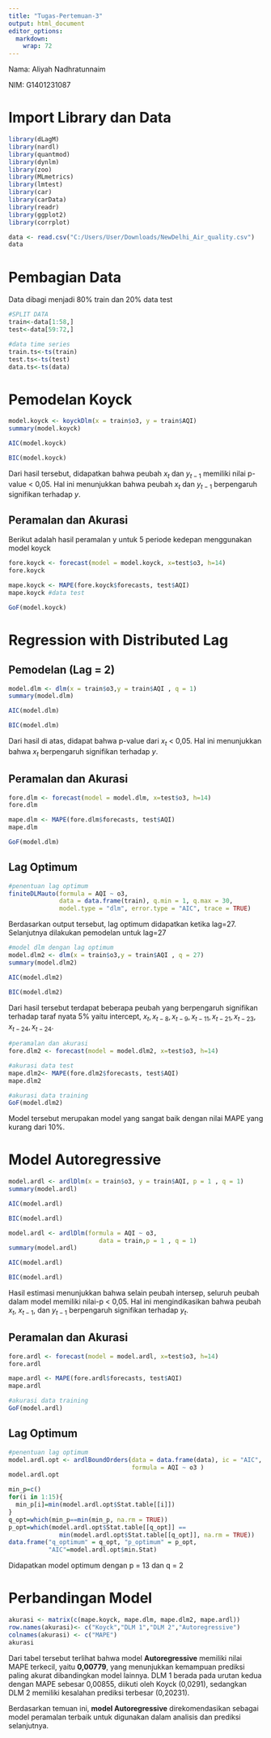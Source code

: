 ```yaml
---
title: "Tugas-Pertemuan-3"
output: html_document
editor_options: 
  markdown: 
    wrap: 72
---
```


Nama: Aliyah Nadhratunnaim

NIM: G1401231087

# Import Library dan Data

```r
library(dLagM)
library(nardl)
library(quantmod)
library(dynlm)
library(zoo)
library(MLmetrics)
library(lmtest)
library(car)
library(carData)
library(readr)
library(ggplot2)
library(corrplot)
```

```r
data <- read.csv("C:/Users/User/Downloads/NewDelhi_Air_quality.csv")
data
```

# Pembagian Data

Data dibagi menjadi 80% train dan 20% data test

```r
#SPLIT DATA
train<-data[1:58,]
test<-data[59:72,]
```

```r
#data time series
train.ts<-ts(train)
test.ts<-ts(test)
data.ts<-ts(data)
```

# Pemodelan Koyck

```r
model.koyck <- koyckDlm(x = train$o3, y = train$AQI)
summary(model.koyck)
```

```r
AIC(model.koyck)
```

```r
BIC(model.koyck)
```

Dari hasil tersebut, didapatkan bahwa peubah $x_t$ dan $y_{t-1}$
memiliki nilai p-value \< 0,05. Hal ini menunjukkan bahwa peubah $x_t$
dan $y_{t-1}$ berpengaruh signifikan terhadap $y$.

## Peramalan dan Akurasi

Berikut adalah hasil peramalan y untuk 5 periode kedepan menggunakan
model koyck

```r
fore.koyck <- forecast(model = model.koyck, x=test$o3, h=14)
fore.koyck
```

```r
mape.koyck <- MAPE(fore.koyck$forecasts, test$AQI)
mape.koyck #data test
```

```r
GoF(model.koyck)
```

# Regression with Distributed Lag

## Pemodelan (Lag = 2)

```r
model.dlm <- dlm(x = train$o3,y = train$AQI , q = 1)
summary(model.dlm)
```

```r
AIC(model.dlm)
```

```r
BIC(model.dlm)
```

Dari hasil di atas, didapat bahwa p-value dari $x_t$ \< 0,05. Hal ini
menunjukkan bahwa $x_t$ berpengaruh signifikan terhadap $y$.

## Peramalan dan Akurasi

```r
fore.dlm <- forecast(model = model.dlm, x=test$o3, h=14)
fore.dlm
```

```r
mape.dlm <- MAPE(fore.dlm$forecasts, test$AQI)
mape.dlm
```

```r
GoF(model.dlm)
```

## Lag Optimum

```r
#penentuan lag optimum 
finiteDLMauto(formula = AQI ~ o3,
              data = data.frame(train), q.min = 1, q.max = 30,
              model.type = "dlm", error.type = "AIC", trace = TRUE)
```

Berdasarkan output tersebut, lag optimum didapatkan ketika lag=27.
Selanjutnya dilakukan pemodelan untuk lag=27

```r
#model dlm dengan lag optimum
model.dlm2 <- dlm(x = train$o3,y = train$AQI , q = 27)
summary(model.dlm2)
```

```r
AIC(model.dlm2)
```

```r
BIC(model.dlm2)
```

Dari hasil tersebut terdapat beberapa peubah yang berpengaruh signifikan
terhadap taraf nyata 5% yaitu intercept,
$x_t, x_{t-8}, x_{t-9}, x_{t-11}, x_{t-21}, x_{t-23}, x_{t-24}, x_{t-24}.$

```r
#peramalan dan akurasi
fore.dlm2 <- forecast(model = model.dlm2, x=test$o3, h=14)

#akurasi data test
mape.dlm2<- MAPE(fore.dlm2$forecasts, test$AQI)
mape.dlm2
```

```r
#akurasi data training
GoF(model.dlm2)
```

Model tersebut merupakan model yang sangat baik dengan nilai MAPE yang
kurang dari 10%.

# Model Autoregressive

```r
model.ardl <- ardlDlm(x = train$o3, y = train$AQI, p = 1 , q = 1)
summary(model.ardl)
```

```r
AIC(model.ardl)
```

```r
BIC(model.ardl)
```

```r
model.ardl <- ardlDlm(formula = AQI ~ o3, 
                         data = train,p = 1 , q = 1)
summary(model.ardl)
```

```r
AIC(model.ardl)
```

```r
BIC(model.ardl)
```

Hasil estimasi menunjukkan bahwa selain peubah intersep, seluruh peubah
dalam model memiliki nilai-p \< 0,05. Hal ini mengindikasikan bahwa
peubah $x_t$, $x_{t-1}$, dan $y_{t-1}$ berpengaruh signifikan terhadap
$y_t$.

## Peramalan dan Akurasi

```r
fore.ardl <- forecast(model = model.ardl, x=test$o3, h=14)
fore.ardl
```

```r
mape.ardl <- MAPE(fore.ardl$forecasts, test$AQI)
mape.ardl
```

```r
#akurasi data training
GoF(model.ardl)
```

## Lag Optimum

```r
#penentuan lag optimum
model.ardl.opt <- ardlBoundOrders(data = data.frame(data), ic = "AIC", 
                                  formula = AQI ~ o3 )
model.ardl.opt
```

```r
min_p=c()
for(i in 1:15){
  min_p[i]=min(model.ardl.opt$Stat.table[[i]])
}
q_opt=which(min_p==min(min_p, na.rm = TRUE))
p_opt=which(model.ardl.opt$Stat.table[[q_opt]] == 
              min(model.ardl.opt$Stat.table[[q_opt]], na.rm = TRUE))
data.frame("q_optimum" = q_opt, "p_optimum" = p_opt, 
           "AIC"=model.ardl.opt$min.Stat)
```

Didapatkan model optimum dengan p = 13 dan q = 2

# Perbandingan Model

```r
akurasi <- matrix(c(mape.koyck, mape.dlm, mape.dlm2, mape.ardl))
row.names(akurasi)<- c("Koyck","DLM 1","DLM 2","Autoregressive")
colnames(akurasi) <- c("MAPE")
akurasi
```

Dari tabel tersebut terlihat bahwa model **Autoregressive** memiliki
nilai MAPE terkecil, yaitu **0,00779**, yang menunjukkan kemampuan
prediksi paling akurat dibandingkan model lainnya. DLM 1 berada pada
urutan kedua dengan MAPE sebesar 0,00855, diikuti oleh Koyck (0,0291),
sedangkan DLM 2 memiliki kesalahan prediksi terbesar (0,20231).

Berdasarkan temuan ini, **model Autoregressive** direkomendasikan
sebagai model peramalan terbaik untuk digunakan dalam analisis dan
prediksi selanjutnya.
